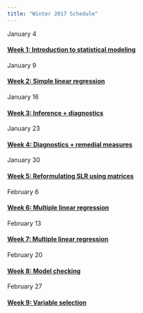 ```yaml
---
title: "Winter 2017 Schedule"
---
```


January 4

#### [Week 1: Introduction to statistical modeling](week01.html)

January 9

#### [Week 2: Simple linear regression](week02.html)

January 16

#### [Week 3: Inference + diagnostics](week03.html)

January 23

#### [Week 4: Diagnostics + remedial measures](week04.html)

January 30

#### [Week 5: Reformulating SLR using matrices](week05.html)

February 6

#### [Week 6: Multiple linear regression](week06.html)

February 13

#### [Week 7: Multiple linear regression](week07.html)

February 20

#### [Week 8: Model checking](week08.html)

February 27

#### [Week 9: Variable selection](week09.html)

